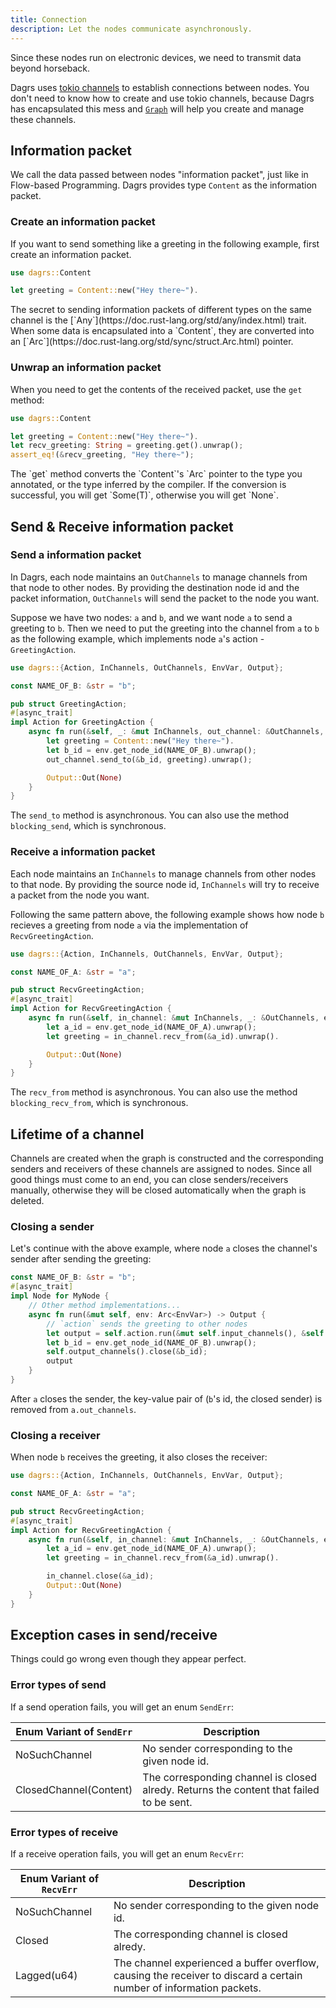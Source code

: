 ```yaml
---
title: Connection
description: Let the nodes communicate asynchronously.
---
```


Since these nodes run on electronic devices, we need to transmit data beyond horseback.

Dagrs uses [tokio channels](https://tokio.rs/tokio/tutorial/channels) to establish connections 
between nodes. You don't need to know how to create and use tokio channels, because Dagrs has encapsulated
this mess and [`Graph`](./graph) will help you create and manage these channels.

## Information packet

We call the data passed between nodes "information packet", just like in Flow-based
Programming. Dagrs provides type `Content` as the information packet.

### Create an information packet

If you want to send something like a greeting in the following example, 
first create an information packet.

```rust showLineNumbers {3}
use dagrs::Content

let greeting = Content::new("Hey there~").
```

<Note type="note" title="How `Content` keeps data of different type">
  The secret to sending information packets of different types on the same channel is 
the [`Any`](https://doc.rust-lang.org/std/any/index.html) trait. When some data is 
encapsulated into a `Content`, they are converted into an [`Arc`](https://doc.rust-lang.org/std/sync/struct.Arc.html) 
pointer.
</Note>

### Unwrap an information packet

When you need to get the contents of the received packet, use the `get` method:
```rust showLineNumbers {4}
use dagrs::Content

let greeting = Content::new("Hey there~").
let recv_greeting: String = greeting.get().unwrap();
assert_eq!(&recv_greeting, "Hey there~");
```
<Note type="note" title="Note">
The `get` method converts the `Content`'s `Arc` pointer to the type you annotated, 
or the type inferred by the compiler. If the conversion is successful, you will get
`Some(T)`, otherwise you will get `None`.
</Note>

## Send & Receive information packet

### Send a information packet

In Dagrs, each node maintains an `OutChannels` to manage channels from that node to other nodes.
By providing the destination node id and the packet information, `OutChannels` will send the packet 
to the node you want.

Suppose we have two nodes: `a` and `b`, and we want node `a` to send a greeting to `b`.
Then we need to put the greeting into the channel from `a` to `b` as the following example,
which implements node `a`'s action - `GreetingAction`.

```rust showLineNumbers {10-11}
use dagrs::{Action, InChannels, OutChannels, EnvVar, Output};

const NAME_OF_B: &str = "b";

pub struct GreetingAction;
#[async_trait]
impl Action for GreetingAction {
    async fn run(&self, _: &mut InChannels, out_channel: &OutChannels, env: Arc<EnvVar>) -> Output {
        let greeting = Content::new("Hey there~").
        let b_id = env.get_node_id(NAME_OF_B).unwrap();
        out_channel.send_to(&b_id, greeting).unwrap();

        Output::Out(None)
    }
}
```

The `send_to` method is asynchronous. You can also use the method
`blocking_send`, which is synchronous.

### Receive a information packet

Each node maintains an `InChannels` to manage channels from other nodes to that node.
By providing the source node id, `InChannels` will try to receive a packet 
from the node you want.

Following the same pattern above, the following example shows how node `b` recieves a
greeting from node `a` via the implementation of `RecvGreetingAction`.
```rust showLineNumbers {9-10}
use dagrs::{Action, InChannels, OutChannels, EnvVar, Output};

const NAME_OF_A: &str = "a";

pub struct RecvGreetingAction;
#[async_trait]
impl Action for RecvGreetingAction {
    async fn run(&self, in_channel: &mut InChannels, _: &OutChannels, env: Arc<EnvVar>) -> Output {
        let a_id = env.get_node_id(NAME_OF_A).unwrap();
        let greeting = in_channel.recv_from(&a_id).unwrap().

        Output::Out(None)
    }
}
```
The `recv_from` method is asynchronous. You can also use the method
`blocking_recv_from`, which is synchronous.

## Lifetime of a channel

Channels are created when the graph is constructed and the corresponding 
senders and receivers of these channels are assigned to nodes. 
Since all good things must come to an end, you can close senders/receivers 
manually, otherwise they will be closed automatically when the graph is deleted.

### Closing a sender
Let's continue with the above example, where node `a` closes the channel's 
sender after sending the greeting:

```rust showLineNumbers {13}
const NAME_OF_B: &str = "b";
#[async_trait]
impl Node for MyNode {
    // Other method implementations...
    async fn run(&mut self, env: Arc<EnvVar>) -> Output {
        // `action` sends the greeting to other nodes
        let output = self.action.run(&mut self.input_channels(), &self.output_channels(), env.clone());
        let b_id = env.get_node_id(NAME_OF_B).unwrap();
        self.output_channels().close(&b_id);
        output
    }
}
```
After `a` closes the sender, the key-value pair of 
(`b`'s id, the closed sender) is removed from `a.out_channels`.

### Closing a receiver

When node `b` receives the greeting, it also closes the receiver:
```rust showLineNumbers {12}
use dagrs::{Action, InChannels, OutChannels, EnvVar, Output};

const NAME_OF_A: &str = "a";

pub struct RecvGreetingAction;
#[async_trait]
impl Action for RecvGreetingAction {
    async fn run(&self, in_channel: &mut InChannels, _: &OutChannels, env: Arc<EnvVar>) -> Output {
        let a_id = env.get_node_id(NAME_OF_A).unwrap();
        let greeting = in_channel.recv_from(&a_id).unwrap().

        in_channel.close(&a_id);
        Output::Out(None)
    }
}
```

## Exception cases in send/receive

Things could go wrong even though they appear perfect.

### Error types of send

If a send operation fails, you will get an enum `SendErr`:

|**Enum Variant of `SendErr`**| **Description** |
|-----------------------------|---------------------|
|NoSuchChannel|No sender corresponding to the given node id.|
|ClosedChannel(Content)|The corresponding channel is closed alredy. Returns the content that failed to be sent.|

### Error types of receive

If a receive operation fails, you will get an enum `RecvErr`:

|**Enum Variant of `RecvErr`**| **Description** |
|-----------------------------|---------------------|
|NoSuchChannel|No sender corresponding to the given node id.|
|Closed|The corresponding channel is closed alredy.|
|Lagged(u64)|The channel experienced a buffer overflow, causing the receiver to discard a certain number of information packets.|
